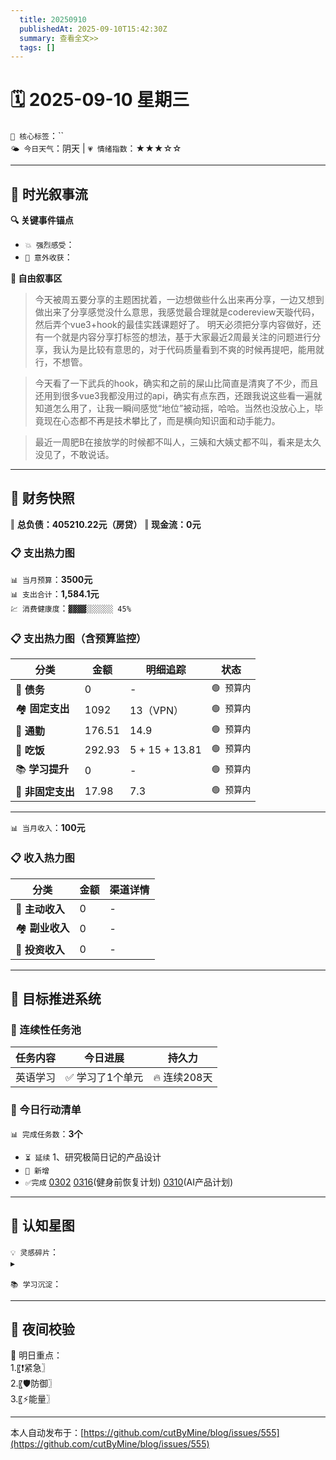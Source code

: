 ```yaml
---
  title: 20250910
  publishedAt: 2025-09-10T15:42:30Z
  summary: 查看全文>>
  tags: []
---
```


# 🗓️ 2025-09-10 星期三 
`🔑 核心标签`：``  
`🌤️ 今日天气`：阴天 | `💗 情绪指数`：★★★☆☆   

---


## 🌊 **时光叙事流**
**🔍 关键事件锚点**  
- `💥 强烈感受`：            
- `🎉 意外收获`：           

**📖 自由叙事区**  
> 今天被周五要分享的主题困扰着，一边想做些什么出来再分享，一边又想到做出来了分享感觉没什么意思，我感觉最合理就是codereview天璇代码，然后弄个vue3+hook的最佳实践课题好了。
> 明天必须把分享内容做好，还有一个就是内容分享打标签的想法，基于大家最近2周最关注的问题进行分享，我认为是比较有意思的，对于代码质量看到不爽的时候再提吧，能用就行，不想管。

> 今天看了一下武兵的hook，确实和之前的屎山比简直是清爽了不少，而且还用到很多vue3我都没用过的api，确实有点东西，还跟我说这些看一遍就知道怎么用了，让我一瞬间感觉“地位”被动摇，哈哈。当然也没放心上，毕竟现在心态都不再是技术攀比了，而是横向知识面和动手能力。

> 最近一周肥B在接放学的时候都不叫人，三姨和大姨丈都不叫，看来是太久没见了，不敢说话。

---

## 💸 **财务快照**
‖ **总负债：405210.22元（房贷）**
‖ **现金流：0元**

### 📋 支出热力图

`📊 当月预算`：**3500元**  
`📊 支出合计`：**1,584.1元**  
`💹 消费健康度`：`▓▓▓▓░░░░░░ 45%`  
### 📋 支出热力图（含预算监控）
| 分类         | 金额    | 明细追踪                  | 状态           |
|--------------|---------|---------------------------|----------------|
| 🏦 **债务**    | 0   |  -  | `🟢 预算内`   |
| 🏘️ **固定支出** | 1092     |  13（VPN）  | `🟢 预算内`     |
| 🚌 **通勤**     | 176.51   |  14.9  | `🟢 预算内`     |
| 🍜 **吃饭**     | 292.93  |  5 + 15 + 13.81 | `🟢 预算内`   |
| 📚 **学习提升** | 0      | -     | `🟢 预算内`     |
| 🎲 **非固定支出** | 17.98   |  7.3  | `🟢 预算内`  |
---

`📊 当月收入`：**100元**  

### 📋 收入热力图
| 分类         | 金额    | 渠道详情             |
|--------------|---------|-------------------------|
| 🏦 **主动收入**  | 0                | -        |
| 🏘️ **副业收入**  | 0                | -        |
| 🚌 **投资收入**  | 0                | -        |



---

## 🎯 **目标推进系统**

### 🔄 连续性任务池
| 任务内容                | 今日进展          | 持久力     |
|-------------------------|-------------------|------------|
| 英语学习         | ✅ 学习了1个单元 | 🔥 连续208天  |




### 📌 今日行动清单

`📊 完成任务数`：**3个**  
- `⏳ 延续` 1、研究极简日记的产品设计             
- `🚩 新增`   
- `✅完成` [0302](note://WEB9685e40ae7a6464db1196641a1ffd0ee)   [0316](note://WEBc1fcc89ec3e741538b703e8017b38c9f)(健身前恢复计划)  [0310](note://WEBfc89f9187c014fbe9fab88e2d09b4bde)(AI产品计划)


---

## 🌌 **认知星图**
`💡 灵感碎片`：  
▸ 


`📚 学习沉淀`：  
>    

---

## 🌃 夜间校验

🚀 明日重点：  
1.〖❗紧急〗  
2.〖🛡️防御〗  
3.〖⚡能量〗

---
本人自动发布于：[https://github.com/cutByMine/blog/issues/555](https://github.com/cutByMine/blog/issues/555)
